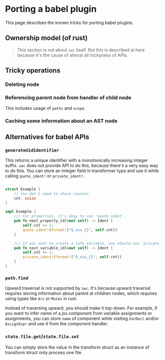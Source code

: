 # Porting a babel plugin

This page describes the known tricks for porting babel plugins.

## Ownership model (of rust)

> This section is not about `swc` itself. But this is described at here because it's the cause of almost all trickyness of APIs.

## Tricky operations

### Deleting node

### Referencing parent node from handler of child node

This includes usage of `paths` and `scope`.

### Caching some information about an AST node

## Alternatives for babel APIs

### `generateUidIdentifier`

This returns a unique identifier with a monotonically increasing integer suffix.
`swc` does not provide API to do this, because there's a very easy way to do this.
You can store an integer field in transformer type and use it while calling `quote_ident!` or `private_ident!`.

```rust

struct Example {
    // You don't need to share counter.
    cnt: usize
}

impl Example {
    /// For properties, it's okay to use `quote_ident`.
    pub fn next_property_id(&mut self) -> Ident {
        self.cnt += 1;
        quote_ident!(format!("$_css_{}", self.cnt))
    }

    /// If you want to create a safe variable, you should use `private_ident`
    pub fn next_variable_id(&mut self) -> Ident {
        self.cnt += 1;
        private_ident!(format!("$_css_{}", self.cnt))
    }
}


```

### `path.find`

Upward traversal is not supported by `swc`.
It's because upward traversal requires storing information about parent at children nodes, which requires using types like `Arc` or `Mutex` in rust.

Instead of traversing upward, you should make it top-down.
For example, if you want to infer name of a jsx component from variable assignments or assignments, you can store `name` of component while visiting `VarDecl` and/or `AssignExpr` and use it from the component handler.

### `state.file.get`/`state.file.set`

You can simply store the value in the transform struct as an instance of transform struct only process one file.

